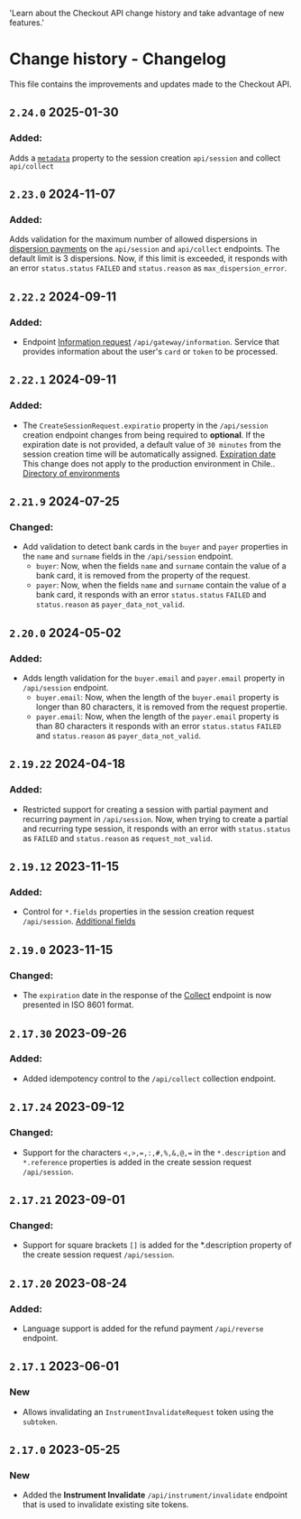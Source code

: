   'Learn about the Checkout API change history and take advantage of new features.'

# Change history - Changelog

This file contains the improvements and updates made to the Checkout API.

## `2.24.0` 2025-01-30

### Added:

Adds a [`metadata`](/en/checkout/metadata) property to the session creation `api/session` and collect `api/collect`

## `2.23.0` 2024-11-07

### Added:

Adds validation for the maximum number of allowed dispersions in [dispersion payments](/en/checkout/create-session#dispersion-payment) on the `api/session` and `api/collect` endpoints. The default limit is 3 dispersions.
Now, if this limit is exceeded, it responds with an error `status.status` `FAILED` and `status.reason` as `max_dispersion_error`.

## `2.22.2` 2024-09-11

### Added:

- Endpoint [Information request](/en/checkout/api/reference/gateway-information) `/api/gateway/information`. Service that provides information about the user's `card` or `token` to be processed.

## `2.22.1` 2024-09-11

### Added:

- The `CreateSessionRequest.expiratio` property in the `/api/session` creation endpoint changes from being required to **optional**. If the expiration date is not provided, a default value of `30 minutes` from the session creation time will be automatically assigned. [Expiration date](/en/checkout/expiration)
<Note>This change does not apply to the production environment in Chile.. [Directory of environments](/en/checkout/test-your-integration#directory-of-environments)</Note>

## `2.21.9` 2024-07-25

### Changed:
-  Add validation to detect bank cards in the `buyer` and `payer` properties in the `name` and `surname` fields in the `/api/session` endpoint.
    - `buyer`: Now, when the fields `name` and `surname` contain the value of a bank card, it is removed from the property of the request.
    - `payer`: Now, when the fields `name` and `surname` contain the value of a bank card, it responds with an error `status.status` `FAILED` and `status.reason` as `payer_data_not_valid`.

## `2.20.0` 2024-05-02

### Added:

-  Adds length validation for the `buyer.email` and `payer.email` property in `/api/session` endpoint.
    - `buyer.email`: Now, when the length of the `buyer.email` property is longer than 80 characters, it is removed from the request propertie.
    - `payer.email`: Now, when the length of the `payer.email` property is than 80 characters it responds with an error `status.status` `FAILED` and `status.reason` as `payer_data_not_valid`.

## `2.19.22` 2024-04-18

### Added:

- Restricted support for creating a session with partial payment and recurring payment in `/api/session`. Now, when trying to create a partial and recurring type session, it responds with an error with `status.status` as `FAILED` and `status.reason` as `request_not_valid`.

## `2.19.12` 2023-11-15

### Added:

- Control for `*.fields` properties in the session creation request `/api/session`. [Additional fields](/checkout/additional-fields)

## `2.19.0` 2023-11-15

### Changed:

- The `expiration` date in the response of the [Collect](/en/checkout/api/reference/token#charge-using-token) endpoint is now presented in ISO 8601 format.

## `2.17.30` 2023-09-26

### Added:

- Added idempotency control to the `/api/collect` collection endpoint.

## `2.17.24` 2023-09-12

### Changed:

- Support for the characters `<,>,=,:,#,%,&,@,=` in the `*.description` and `*.reference` properties is added in the create session request `/api/session`.

## `2.17.21` 2023-09-01

### Changed:

- Support for square brackets `[]` is added for the *.description property of the create session request `/api/session`.

## `2.17.20` 2023-08-24

### Added:

- Language support is added for the refund payment `/api/reverse` endpoint.

## `2.17.1` 2023-06-01

### New

- Allows invalidating an `InstrumentInvalidateRequest` token using the `subtoken`.

## `2.17.0` 2023-05-25

### New

- Added the **Instrument Invalidate** `/api/instrument/invalidate` endpoint that is used to invalidate existing site tokens.